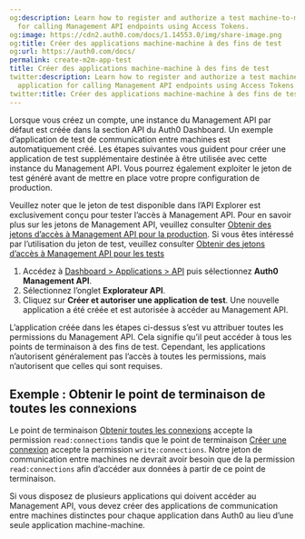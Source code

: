 ```yaml
---
og:description: Learn how to register and authorize a test machine-to-machine application
  for calling Management API endpoints using Access Tokens.
og:image: https://cdn2.auth0.com/docs/1.14553.0/img/share-image.png
og:title: Créer des applications machine-machine à des fins de test
og:url: https://auth0.com/docs/
permalink: create-m2m-app-test
title: Créer des applications machine-machine à des fins de test
twitter:description: Learn how to register and authorize a test machine-to-machine
  application for calling Management API endpoints using Access Tokens.
twitter:title: Créer des applications machine-machine à des fins de test
---
```


Lorsque vous créez un compte, une instance du Management API par défaut est créée dans la section API du Auth0 Dashboard. Un exemple d’application de test de communication entre machines est automatiquement créé. Les étapes suivantes vous guident pour créer une application de test supplémentaire destinée à être utilisée avec cette instance du Management API. Vous pourrez également exploiter le jeton de test généré avant de mettre en place votre propre configuration de production.

Veuillez noter que le jeton de test disponible dans l’API Explorer est exclusivement conçu pour tester l’accès à Management API.  Pour en savoir plus sur les jetons de Management API, veuillez consulter [Obtenir des jetons d’accès à Management API pour la production](/security/tokens/access-tokens/management-api-access-tokens/get-management-api-access-tokens-for-production). Si vous êtes intéressé par l’utilisation du jeton de test, veuillez consulter [Obtenir des jetons d’accès à Management API pour les tests](/security/tokens/access-tokens/management-api-access-tokens/get-management-api-access-tokens-for-testing)

1. Accédez à [Dashboard > Applications > API](%24%7Bmanage_url%7D/#/apis) puis sélectionnez **Auth0 Management API**.
2. Sélectionnez l’onglet **Explorateur API**.
3. Cliquez sur **Créer et autoriser une application de test**. Une nouvelle application a été créée et est autorisée à accéder au Management API.

L’application créée dans les étapes ci-dessus s’est vu attribuer toutes les permissions du Management API. Cela signifie qu’il peut accéder à tous les points de terminaison à des fins de test. Cependant, les applications n’autorisent généralement pas l’accès à toutes les permissions, mais n’autorisent que celles qui sont requises.



## Exemple : Obtenir le point de terminaison de toutes les connexions

Le point de terminaison [Obtenir toutes les connexions](/api/management/v2#!/Clients/get_connections) accepte la permission `read:connections` tandis que le point de terminaison [Créer une connexion](/api/management/v2#!/Clients/post_connections) accepte la permission `write:connections`. Notre jeton de communication entre machines ne devrait avoir besoin que de la permission `read:connections` afin d’accéder aux données à partir de ce point de terminaison.

Si vous disposez de plusieurs applications qui doivent accéder au Management API, vous devez créer des applications de communication entre machines distinctes pour chaque application dans Auth0 au lieu d’une seule application machine-machine.